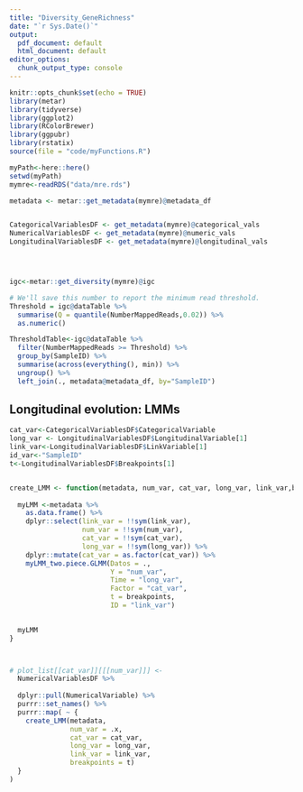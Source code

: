 ```yaml
---
title: "Diversity_GeneRichness"
date: "`r Sys.Date()`"
output:
  pdf_document: default
  html_document: default
editor_options:
  chunk_output_type: console
---
```



```r
knitr::opts_chunk$set(echo = TRUE)
library(metar)
library(tidyverse)
library(ggplot2)
library(RColorBrewer)
library(ggpubr)
library(rstatix)
source(file = "code/myFunctions.R")

```




```r
myPath<-here::here()
setwd(myPath)
mymre<-readRDS("data/mre.rds")

metadata <- metar::get_metadata(mymre)@metadata_df


CategoricalVariablesDF <- get_metadata(mymre)@categorical_vals
NumericalVariablesDF <- get_metadata(mymre)@numeric_vals
LongitudinalVariablesDF <- get_metadata(mymre)@longitudinal_vals





```



```r


igc<-metar::get_diversity(mymre)@igc

# We'll save this number to report the minimum read threshold.
Threshold = igc@dataTable %>%
  summarise(Q = quantile(NumberMappedReads,0.02)) %>%
  as.numeric()

ThresholdTable<-igc@dataTable %>%
  filter(NumberMappedReads >= Threshold) %>%
  group_by(SampleID) %>%
  summarise(across(everything(), min)) %>%
  ungroup() %>%
  left_join(., metadata@metadata_df, by="SampleID")


```

## Longitudinal evolution: LMMs





```r
cat_var<-CategoricalVariablesDF$CategoricalVariable
long_var <- LongitudinalVariablesDF$LongitudinalVariable[1]
link_var<-LongitudinalVariablesDF$LinkVariable[1]
id_var<-"SampleID"
t<-LongitudinalVariablesDF$Breakpoints[1]


create_LMM <- function(metadata, num_var, cat_var, long_var, link_var,breakpoints){
  
  myLMM <-metadata %>%
    as.data.frame() %>%
    dplyr::select(link_var = !!sym(link_var),
                  num_var = !!sym(num_var),
                  cat_var = !!sym(cat_var),
                  long_var = !!sym(long_var)) %>%
    dplyr::mutate(cat_var = as.factor(cat_var)) %>%
    myLMM_two.piece.GLMM(Datos = .,
                         Y = "num_var",
                         Time = "long_var",
                         Factor = "cat_var",
                         t = breakpoints,
                         ID = "link_var")

  
  myLMM
}



# plot_list[[cat_var]][[[num_var]]] <-
  NumericalVariablesDF %>%
  
  dplyr::pull(NumericalVariable) %>%
  purrr::set_names() %>%
  purrr::map( ~ {
    create_LMM(metadata, 
               num_var = .x, 
               cat_var = cat_var,
               long_var = long_var,
               link_var = link_var,
               breakpoints = t)
  }
)


```




